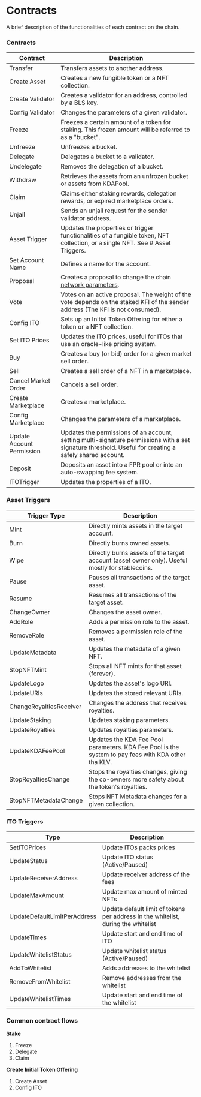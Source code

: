 # Contracts

A brief description of the functionalities of each contract on the chain.

### Contracts

| Contract          | Description                                                  |
|-------------------|--------------------------------------------------------------|
| Transfer          | Transfers assets to another address.                         |
| Create Asset      | Creates a new fungible token or a NFT collection.            |
| Create Validator  | Creates a validator for an address, controlled by a BLS key. |
| Config Validator  | Changes the parameters of a given validator.             |
| Freeze            | Freezes a certain amount of a token for staking. This frozen amount will be referred to as a "bucket".   |
| Unfreeze          | Unfreezes a bucket.                                       |
| Delegate          | Delegates a bucket to a validator.                        |
| Undelegate        | Removes the delegation of a bucket.                       |
| Withdraw          | Retrieves the assets from an unfrozen bucket or assets from KDAPool. |
| Claim             | Claims either staking rewards, delegation rewards, or expired marketplace orders. |
| Unjail           | Sends an unjail request for the sender validator address. |
| Asset Trigger    | Updates the properties or trigger functionalities of a fungible token, NFT collection, or a single NFT. See # Asset Triggers. |
| Set Account Name | Defines a name for the account.                            |
| Proposal         | Creates a proposal to change the chain [network parameters](https://kleverscan.org/proposals). |
| Vote             | Votes on an active proposal. The weight of the vote depends on the staked KFI of the sender address (The KFI is not consumed). |
| Config ITO       | Sets up an Initial Token Offering for either a token or a NFT collection.|
| Set ITO Prices        | Updates the ITO prices, useful for ITOs that use an oracle-like pricing system. |
| Buy                   | Creates a buy (or bid) order for a given market sell order. |
| Sell                  | Creates a sell order of a NFT in a marketplace.         |
| Cancel Market Order   | Cancels a sell order.                                     |
| Create Marketplace    | Creates a marketplace.                                    |
| Config Marketplace    | Changes the parameters of a marketplace.                  |
| Update Account Permission | Updates the permissions of an account, setting multi-signature permissions with a set signature threshold. Useful for creating a safely shared account. |
| Deposit               | Deposits an asset into a FPR pool or into an auto-swapping fee system. |
| ITOTrigger            | Updates the properties of a ITO.                                                |



### Asset Triggers

| Trigger Type            | Description                                                |
|-------------------------|------------------------------------------------------------|
| Mint                    | Directly mints assets in the target account.               |
| Burn                    | Directly burns owned assets.                               |
| Wipe                    | Directly burns assets of the target account (asset owner only). Useful mostly for stablecoins.          |                           
| Pause                   | Pauses all transactions of the target asset.               |
| Resume                  |   Resumes all transactions of the target asset.            |
| ChangeOwner             | Changes the asset owner.                                   |
| AddRole                 | Adds a permission role to the asset.                       |
| RemoveRole              | Removes a permission role of the asset.                    |
| UpdateMetadata          | Updates the metadata of a given NFT.                       |
| StopNFTMint             | Stops all NFT mints for that asset (forever).              |
| UpdateLogo              | Updates the asset's logo URI.                              |
| UpdateURIs              | Updates the stored relevant URIs.                          |
| ChangeRoyaltiesReceiver | Changes the address that receives royalties.               |
| UpdateStaking           | Updates staking parameters.                                |
| UpdateRoyalties         | Updates royalties parameters.                              |
| UpdateKDAFeePool        | Updates the KDA Fee Pool parameters. KDA Fee Pool is the system to pay fees with KDA other tha KLV.   |
| StopRoyaltiesChange     | Stops the royalties changes, giving the co-owners more safety about the token's royalties.
| StopNFTMetadataChange   | Stops NFT Metadata changes for a given collection.



### ITO Triggers

| Type                         | Description                                       |
|------------------------------|---------------------------------------------------|
| SetITOPrices                 | Update ITOs packs prices                          |
| UpdateStatus                 | Update ITO status (Active/Paused)                 |
| UpdateReceiverAddress        | Update receiver address of the fees               |
| UpdateMaxAmount              | Update max amount of minted NFTs                  |
| UpdateDefaultLimitPerAddress | Update default limit of tokens per address in the whitelist, during the whitelist |
| UpdateTimes                  | Update start and end time of ITO                  |
| UpdateWhitelistStatus        | Update whitelist status (Active/Paused)           |
| AddToWhitelist               | Adds addresses to the whitelist                   |
| RemoveFromWhitelist          | Remove addresses from the whitelist               |
| UpdateWhitelistTimes         | Update start and end time of the whitelist        |


### Common contract flows

**Stake**

1. Freeze
2. Delegate
3. Claim


**Create Initial Token Offering**

1. Create Asset
2. Config ITO